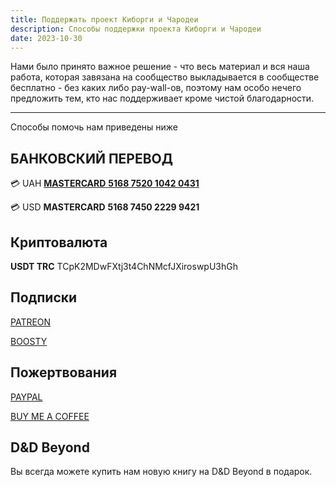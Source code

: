 ```yaml
---
title: Поддержать проект Киборги и Чародеи
description: Способы поддержки проекта Киборги и Чародеи
date: 2023-10-30
---
```


Нами было принято важное решение - что весь материал и вся наша работа, которая завязана на сообщество выкладывается в сообществе бесплатно - без каких либо pay-wall-ов, поэтому нам особо нечего предложить тем, кто нас поддерживает кроме чистой благодарности.

---

Способы помочь нам приведены ниже

## БАНКОВСКИЙ ПЕРЕВОД

:credit_card: UAH [**MASTERCARD**  **5168 7520 1042 0431** ](https://next.privat24.ua/money-transfer/form/%7B%22form%22:%7B%22receiver%22:%7B%22source%22:%22manual%22,%22number%22:%225168752010420431%22%7D,%22amount%22:%22200%22,%22currency%22:%22UAH%22%7D%7D) 

:credit_card: USD **MASTERCARD** **5168 7450 2229 9421**

## Криптовалюта

**USDT TRC**   TCpK2MDwFXtj3t4ChNMcfJXiroswpU3hGh


## Подписки

[PATREON](http://patreon.com/palikhov/) 

[BOOSTY](https://boosty.to/cyborgsandmages)

## Пожертвования

[PAYPAL](https://www.paypal.com/donate/?hosted_button_id=WNF7TPUX4RTHS) 

[BUY ME A COFFEE](https://www.buymeacoffee.com/cyborgsandmages)

## D&D Beyond

Вы всегда можете купить нам новую книгу на D&D Beyond в подарок.

